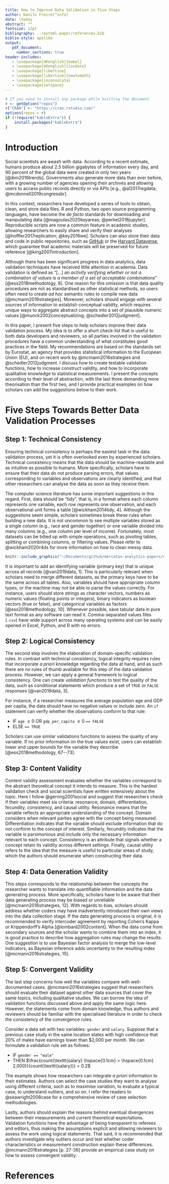 ```yaml
---
title: How to Improve Data Validation in Five Steps
author: Danilo Freire[^info]
date: \today
abstract: ""
fontsize: 12pt
bibliography: ../automl-paper/references.bib
biblio-style: apalike
output:
   pdf_document:
     number_sections: true
header-includes:
   - \usepackage[UKenglish]{babel}
   - \usepackage[UKenglish]{isodate}
   - \usepackage{libertine}
   - \usepackage[libertine]{newtxmath}
   - \usepackage{inconsolata}
   - \usepackage{setspace}
---
```


```r
# If you need to install any package while knitting the document
r <- getOption("repos")
r["CRAN"] <- "https://cran.rstudio.com/"
options(repos = r)
if (!require("kableExtra")) {
    install.packages("kableExtra")
}
```

[^info]: Independent researcher,
[danilofreire@gmail.com](mailto:danilofreire@gmail.com),
<https://danilofreire.github.io>.

\doublespacing

# Introduction

Social scientists are awash with data. According to a recent estimate, humans
produce about 2.5 billion gigabytes of information every day, and 90 percent of
the global data were created in only two years [@ibm2016trends]. Governments
also generate more data than ever before, with a growing number of agencies
opening their archives and allowing users to access public records directly or
via APIs [e.g., @al2017regdata; @mcdonnell2019congressbr].

In this context, researchers have developed a series of tools to obtain, clean,
and store data files. R and Python, two open source programming languages, have
become the _de facto_ standards for downloading and manipulating data
[@magoulas2020keyareas; @perkel2018jupyter]. Reproducible scripts are now a
common feature in academic studies, allowing researchers to easily share and
verify their analyses [@hoffler2017replication; @key2016we]. Scholars can also
store their data and code in public repositories, such as
[GitHub](http://github.com) or the [Harvard
Dataverse](https://dataverse.harvard.edu), which guarantee that academic
materials will be preserved for future reference [@king2007introduction].

Although there has been significant progress in data analytics, data validation
techniques have received little attention in academia. Data validation is
defined as "[...] _an activity verifying whether or not a combination of values
is a member of a set of acceptable combinations_" [@ess2018methodology, 8]. One
reason for this omission is that data quality procedures are not as
standardised as other statistical methods, so users often need to create _ad
hoc_ semantic rules to compile new data [@mcmann2016strategies]. Moreover,
scholars should engage with several sources of information to establish
conceptual validity, which requires unique ways to aggregate abstract concepts
into a set of plausible numeric values [@munck2002conceptualizing;
@schedler2012judgment].

In this paper, I present five steps to help scholars improve their data
validation process. My idea is to offer a short check-list that is useful to
both data developers and reviewers, so all parties involved in the validation
procedures have a common understanding of what constitutes good practices in
the field. My recommendations are based on the standards set by Eurostat, an
agency that provides statistical information to the European Union (EU), and on
recent work by @mcmann2016strategies and @schedler2012judgment. I discuss how
to create testable validation functions, how to increase construct validity,
and how to incorporate qualitative knowledge to statistical measurements. I
present the concepts according to their level of abstraction, with the last
three demanding more theorisation than the first two, and I provide practical
examples on how scholars can add the suggestions below to their work.

# Five Steps Towards Better Data Validation Processes

## Step 1: Technical Consistency 

Ensuring technical consistency is perhaps the easiest task in the data
validation process, yet it is often overlooked even by experienced scholars.
Technical consistency means that the data should be machine-readable and as
intuitive as possible to humans. More specifically, scholars have to ensure
that their data do not produce parsing errors, that values corresponding to
variables and observations are clearly identified, and that other researchers
can analyse the data as soon as they receive them.

The computer science literature has some important suggestions in this regard.
First, data should be "tidy", that is, in a format where each column represents
one variable, each row represents one observation, and each observational unit
forms a table [@wickham2014tidy, 4]. Although the suggestions seem simple,
scholars sometimes break these rules when building a new data. It is not
uncommon to see multiple variables stored as a single column (e.g., race and
gender together) or one variable divided into many columns (e.g., one column
per level of income). Fortunately, most datasets can be tidied up with simple
operations, such as pivoting tables, splitting or combining columns, or
filtering values. Please refer to @wickham2020r4ds for more information on how
to clean messy data. 

```r
knitr::include_graphics("~/Documents/github/mercatus-analytics-papers/data-validation-paper/tidy.png")
```

It is important to add an identifying variable (primary key) that is unique
across all records [@van2019data, 1]. This is particularly relevant when
scholars need to merge different datasets, as the primary keys have to be the
same across all tables. Also, variables should have appropriate column types,
or the machine may not be able to parse the values correctly. For instance,
users should store strings as character vectors, numbers as numeric values
(floating points or integers), binary indicators as boolean vectors (true or
false), and categorical variables as factors [@ess2018methodology, 10].
Whenever possible, save tabular data in pure text format as any software can
read it. Comma-separated values files (`.csv`) have wide support across many
operating systems and can be easily opened in Excel, Python, and R with no
errors.



## Step 2: Logical Consistency

The second step involves the elaboration of domain-specific validation rules.
In contrast with technical consistency, logical integrity requires rules that
incorporate _a priori_ knowledge regarding the data at hand, and as such there
are no rules of thumb available for this step of the data validation process.
However, we can apply a general framework to logical consistency. One can
create _validation functions_ to test the quality of the data, such as
conditional statements which produce a set of `TRUE` or `FALSE` responses
[@van2019data, 3]. 

For instance, if a researcher measures the average population age and GDP per
capita, the data should have no negative values or include zero. An `if`
statement can verify whether the observations conform to that rule: 

* IF `age` $\leq 0$ OR `gdp_per_capita` $\leq 0$ `== FALSE`
* ELSE `== TRUE`

Scholars can use similar validations functions to assess the quality of any
variable. If no prior information on the true values exist, users can establish
lower and upper bounds for the variable they describe [@ess2018methodology,
67--73].

## Step 3: Content Validity

Content validity assessment evaluates whether the variables correspond to the
abstract theoretical concept it intends to measure. This is the hardest
validation check and social scientists have written extensively about the
topic. Here I follow @gerring2001social and suggest that researchers check if
their variables meet six criteria: resonance, domain, differentiation,
fecundity, consistency, and causal utility. Resonance means that the variable
reflects an appropriate understanding of the concept. Domain considers when
relevant parties agree with the concept being measured. Differentiation
indicates that the variable should exclude information that do not conform to
the concept of interest. Similarly, fecundity indicates that the variable is
parsimonious and include only the necessary information relevant to each
concept. Consistency is an attribute that signals whether a concept retain its
validity across different settings. Finally, causal utility refers to the idea
that the measure is useful to particular areas of study, which the authors
should enumerate when constructing their data.

## Step 4: Data Generation Validity

This steps corresponds to the relationship between the concepts the researcher
wants to translate into quantifiable information and the data generating
process. More specifically, scholars have to be aware that their data
generating process may be biased or unreliable [@mcmann2016strategies, 12].
With regards to bias, scholars should address whether coders may have
inadvertently introduced their own views into the data collection stage.
If the data generating process is original, it is recommended to verify
intercoder agreement by reporting Cohen's Kappa or Krippendorff's Alpha
[@lombard2002content]. When the data come from
secondary sources and the scholar wants to combine them into an index, it is
good practice to describe how aggregation rules may change the results. One
suggestion is to use Bayesian factor analysis to merge the low-level
indicators, as Bayesian inference adds uncertainty to the resulting index
[@mcmann2016strategies, 15]. 

## Step 5: Convergent Validity

The last step concerns how well the variables compare with well-documented cases.
@mcmann2016strategies suggest that researchers should evaluate their dataset
against other data sources that cover the same topics, including qualitative
studies. We can borrow the idea of validation functions discussed above and apply
the same logic here. However, the statements come from domain knowledge, thus
authors and reviewers should be familiar with the specialised literature in
order to check the consistency of the convergence rules.  

Consider a data set with two variables: `gender` and `salary`. Suppose that a
previous case study in the same location states with high confidence that 20%
of males have earnings lower than $2,000 per month. We can formulate a
validation rule set as follows:

* IF `gender == "male"`
* THEN $\frac{count(\texttt{salary} \hspace{0.1cm} > \hspace{0.1cm} 2,000)}{count(\texttt{salary})} = 0.2$

The example shows how researchers can integrate _a priori_ information to their
estimates. Authors can select the case studies they want to analyse using
different criteria, such as to maximise variation, to evaluate a typical case,
to understand outliers, and so on. I refer the readers to @seawright2008case
for a comprehensive review of case selection methodologies.

Lastly, authors should explain the reasons behind eventual divergences between
their measurements and current theoretical expectations. Validation functions
have the advantage of being transparent to referees and editors, thus making
the assumptions explicit and allowing reviewers to assess the work using
logical statements. That said, it is recommended that authors investigate why
outliers occur and test whether coder characteristics or measurement
construction explain these differences. @mcmann2016strategies [p. 27-36]
provide an empirical case study on how to assess convergent validity.

\newpage

# References
